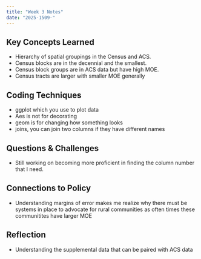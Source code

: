 ```yaml
---
title: "Week 3 Notes"
date: "2025-1509-"
---
```


## Key Concepts Learned
- Hierarchy of spatial groupings in the Census and ACS. 
- Census blocks are in the decennial and the smallest. 
- Census block groups are in ACS data but have high MOE. 
- Census tracts are larger with smaller MOE generally

## Coding Techniques
- ggplot which you use to plot data
- Aes is not for decorating 
- geom is for changing how something looks 
- joins, you can join two columns if they have different names


## Questions & Challenges
- Still working on becoming more proficient in finding the column number that I need.


## Connections to Policy
- Understanding margins of error makes me realize why there must be systems in place to advocate for rural communities as often times these communitites have larger MOE

## Reflection
- Understanding the supplemental data that can be paired with ACS data

